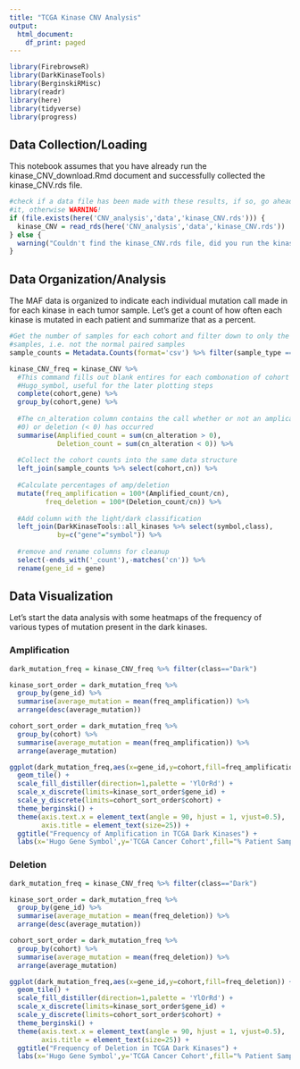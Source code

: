 ```yaml
---
title: "TCGA Kinase CNV Analysis"
output:
  html_document:
    df_print: paged
---
```


```r
library(FirebrowseR)
library(DarkKinaseTools)
library(BerginskiRMisc)
library(readr)
library(here)
library(tidyverse)
library(progress)
```

## Data Collection/Loading

This notebook assumes that you have already run the kinase_CNV_download.Rmd
document and successfully collected the kinase_CNV.rds file.

```r

#check if a data file has been made with these results, if so, go ahead and load
#it, otherwise WARNING!
if (file.exists(here('CNV_analysis','data','kinase_CNV.rds'))) {
  kinase_CNV = read_rds(here('CNV_analysis','data','kinase_CNV.rds'))
} else {
  warning("Couldn't find the kinase_CNV.rds file, did you run the kinase_CNV_download document?")
}

```

## Data Organization/Analysis

The MAF data is organized to indicate each individual mutation call made in for
each kinase in each tumor sample. Let's get a count of how often each kinase is
mutated in each patient and summarize that as a percent.

```r
#Get the number of samples for each cohort and filter down to only the tumor
#samples, i.e. not the normal paired samples
sample_counts = Metadata.Counts(format='csv') %>% filter(sample_type == "Tumor")

kinase_CNV_freq = kinase_CNV %>%
  #This command fills out blank entires for each combonation of cohort and
  #Hugo_symbol, useful for the later plotting steps
  complete(cohort,gene) %>%
  group_by(cohort,gene) %>%
  
  #The cn_alteration column contains the call whether or not an amplication (>
  #0) or deletion (< 0) has occurred
  summarise(Amplified_count = sum(cn_alteration > 0),
            Deletion_count = sum(cn_alteration < 0)) %>%
  
  #Collect the cohort counts into the same data structure
  left_join(sample_counts %>% select(cohort,cn)) %>%
  
  #Calculate percentages of amp/deletion
  mutate(freq_amplification = 100*(Amplified_count/cn),
         freq_deletion = 100*(Deletion_count/cn)) %>%
  
  #Add column with the light/dark classification
  left_join(DarkKinaseTools::all_kinases %>% select(symbol,class),
            by=c("gene"="symbol")) %>%
  
  #remove and rename columns for cleanup
  select(-ends_with('_count'),-matches('cn')) %>%
  rename(gene_id = gene)
```


## Data Visualization {.tabset}

Let's start the data analysis with some heatmaps of the frequency of various types of mutation present in the dark kinases.

### Amplification

```r
dark_mutation_freq = kinase_CNV_freq %>% filter(class=="Dark")

kinase_sort_order = dark_mutation_freq %>%
  group_by(gene_id) %>%
  summarise(average_mutation = mean(freq_amplification)) %>%
  arrange(desc(average_mutation))

cohort_sort_order = dark_mutation_freq %>%
  group_by(cohort) %>%
  summarise(average_mutation = mean(freq_amplification)) %>%
  arrange(average_mutation)

ggplot(dark_mutation_freq,aes(x=gene_id,y=cohort,fill=freq_amplification)) + 
  geom_tile() + 
  scale_fill_distiller(direction=1,palette = 'YlOrRd') + 
  scale_x_discrete(limits=kinase_sort_order$gene_id) +
  scale_y_discrete(limits=cohort_sort_order$cohort) +
  theme_berginski() +
  theme(axis.text.x = element_text(angle = 90, hjust = 1, vjust=0.5),
        axis.title = element_text(size=25)) +
  ggtitle("Frequency of Amplification in TCGA Dark Kinases") +
  labs(x='Hugo Gene Symbol',y='TCGA Cancer Cohort',fill="% Patient Samples")
```

### Deletion

```r
dark_mutation_freq = kinase_CNV_freq %>% filter(class=="Dark")

kinase_sort_order = dark_mutation_freq %>%
  group_by(gene_id) %>%
  summarise(average_mutation = mean(freq_deletion)) %>%
  arrange(desc(average_mutation))

cohort_sort_order = dark_mutation_freq %>%
  group_by(cohort) %>%
  summarise(average_mutation = mean(freq_deletion)) %>%
  arrange(average_mutation)

ggplot(dark_mutation_freq,aes(x=gene_id,y=cohort,fill=freq_deletion)) + 
  geom_tile() + 
  scale_fill_distiller(direction=1,palette = 'YlOrRd') + 
  scale_x_discrete(limits=kinase_sort_order$gene_id) +
  scale_y_discrete(limits=cohort_sort_order$cohort) +
  theme_berginski() +
  theme(axis.text.x = element_text(angle = 90, hjust = 1, vjust=0.5),
        axis.title = element_text(size=25)) +
  ggtitle("Frequency of Deletion in TCGA Dark Kinases") +
  labs(x='Hugo Gene Symbol',y='TCGA Cancer Cohort',fill="% Patient Samples")
```
